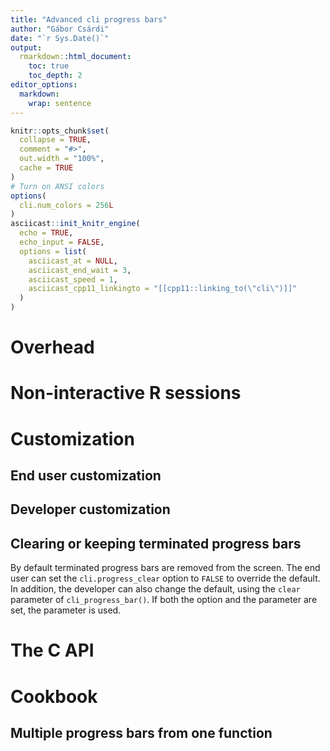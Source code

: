 ```yaml
---
title: "Advanced cli progress bars"
author: "Gábor Csárdi"
date: "`r Sys.Date()`"
output:
  rmarkdown::html_document:
    toc: true
    toc_depth: 2
editor_options:
  markdown:
    wrap: sentence
---
```


```r
knitr::opts_chunk$set(
  collapse = TRUE,
  comment = "#>",
  out.width = "100%",
  cache = TRUE
)
# Turn on ANSI colors
options(
  cli.num_colors = 256L
)
asciicast::init_knitr_engine(
  echo = TRUE,
  echo_input = FALSE,
  options = list(
    asciicast_at = NULL,
    asciicast_end_wait = 3,
    asciicast_speed = 1,
    asciicast_cpp11_linkingto = "[[cpp11::linking_to(\"cli\")]]"
  )
)
```

# Overhead

# Non-interactive R sessions

# Customization

## End user customization

## Developer customization

## Clearing or keeping terminated progress bars

By default terminated progress bars are removed from the screen. The end
user can set the `cli.progress_clear` option to `FALSE` to override the
default. In addition, the developer can also change the default, using the
`clear` parameter of `cli_progress_bar()`. If both the option and the
parameter are set, the parameter is used.

# The C API

# Cookbook

## Multiple progress bars from one function
